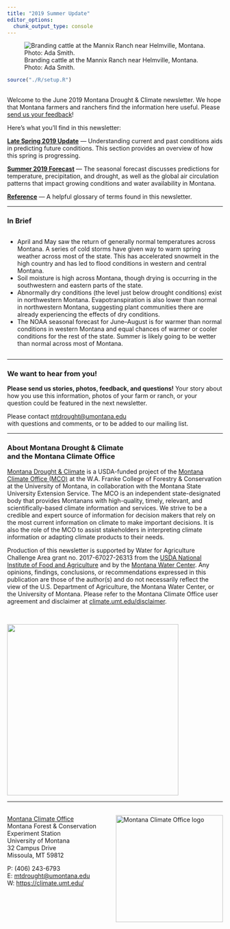 ```yaml
---
title: "2019 Summer Update"
editor_options: 
  chunk_output_type: console
---
```


![Branding cattle at the Mannix Ranch near Helmville, Montana. Photo: Ada Smith.](./img/Ada_Smith_Branding.jpg)

```r
source("./R/setup.R")
```

## {-}

Welcome to the June 2019 Montana Drought & Climate newsletter. We hope that Montana farmers and ranchers find the information here useful. Please [send us your feedback](mailto:mtdrought@umontana.edu)!

Here's what you'll find in this newsletter:

[**Late Spring 2019 Update**](./review.html) --- Understanding current and past conditions aids in predicting future conditions. This section provides an overview of how this spring is progressing.

[**Summer 2019 Forecast**](./forecast.html) --- The seasonal forecast discusses predictions for temperature, precipitation, and drought, as well as the global air circulation patterns that impact growing conditions and water availability in Montana.

[**Reference**](./reference.html) --- A helpful glossary of terms found in this newsletter.

-----

### In Brief {-}

<div style="-webkit-columns: 2 300px;-moz-columns: 2 300px;columns: 2 300px;">
* April and May saw the return of generally normal temperatures across Montana. A series of cold storms have given way to warm spring weather across most of the state. This has accelerated snowmelt in the high country and has led to flood conditions in western and central Montana.
* Soil moisture is high across Montana, though drying is occurring in the southwestern and eastern parts of the state.
* Abnormally dry conditions (the level just below drought conditions) exist in northwestern Montana. Evapotranspiration is also lower than normal in northwestern Montana, suggesting plant communities there are already experiencing the effects of dry conditions.
* The NOAA seasonal forecast for June–August is for warmer than normal conditions in western Montana and equal chances of warmer or cooler conditions for the rest of the state. Summer is likely going to be wetter than normal across most of Montana.
</div>

-----

### We want to hear from you! {-}
**Please send us stories, photos, feedback, and questions!** Your story about how you use this information, photos of your farm or ranch, or your question could be featured in the next newsletter.

Please contact [mtdrought@umontana.edu](mailto:mtdrought@umontana.edu)<br> with questions and comments, or to be added to our mailing list.

-----

### About **Montana Drought & Climate**<br>and the **Montana Climate Office** {-}
[Montana Drought & Climate](https://climate.umt.edu/mtdrought/) is a USDA-funded project of the [Montana Climate Office (MCO)](https://climate.umt.edu/) at the W.A. Franke College of Forestry & Conservation at the University of Montana, in collaboration with the Montana State University Extension Service. The MCO is an independent state-designated body that provides Montanans with high-quality, timely, relevant, and scientifically-based climate information and services. We strive to be a credible and expert source of information for decision makers that rely on the most current information on climate to make important decisions. It is also the role of the MCO to assist stakeholders in interpreting climate information or adapting climate products to their needs.

Production of this newsletter is supported by Water for Agriculture Challenge Area grant no. 2017-67027-26313 from the [USDA National Institute of Food and Agriculture](https://nifa.usda.gov/) and by the [Montana Water Center](https://www.montanawatercenter.org/). Any opinions, findings, conclusions, or recommendations expressed in this publication are those of the author(s) and do not necessarily reflect the view of the U.S. Department of Agriculture, the Montana Water Center, or the University of Montana. Please refer to the Montana Climate Office user agreement and disclaimer at [climate.umt.edu/disclaimer](https://climate.umt.edu/disclaimer/).

<br>
<div style="text-align: left;">
![](./img/NIFA_logo.jpg){style="width:400px;"}
</div>

-----

<br>
<a href="https://climate.umt.edu/" target="_blank">
  <img src="./img/MCO_logo.svg" alt="Montana Climate Office logo" style="width:250px;float:right;">
</a>
[Montana Climate Office](https://climate.umt.edu/)<br>
Montana Forest & Conservation Experiment Station<br>
University of Montana<br>
32 Campus Drive<br>
Missoula, MT 59812<br>

P: (406) 243-6793<br>
E: [mtdrought@umontana.edu](mailto:mtdrought@umontana.edu)<br>
W: [https://climate.umt.edu/](https://climate.umt.edu/)
